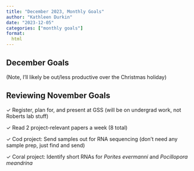 ```yaml
---
title: "December 2023, Monthly Goals"
author: "Kathleen Durkin"
date: "2023-12-05"
categories: ["monthly goals"]
format:
  html
---
```


## December Goals

(Note, I'll likely be out/less productive over the Christmas holiday)

## Reviewing November Goals

✓ Register, plan for, and present at GSS (will be on undergrad work, not Roberts lab stuff)

✓ Read 2 project-relevant papers a week (8 total)

✓ Cod project: Send samples out for RNA sequencing (don't need any sample prep, just find and send)

✓ Coral project: Identify short RNAs for *Porites evermanni* and *Pocillopora meandrina*
